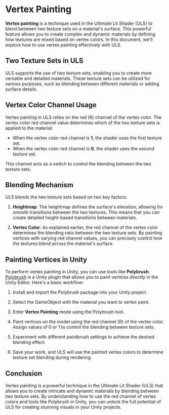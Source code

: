 
# Vertex Painting

**Vertex painting** is a technique used in the Ultimate Lit Shader (ULS) to blend between two texture sets on a material's surface. This powerful feature allows you to create complex and dynamic materials by defining how textures are mixed based on vertex colors. In this document, we'll explore how to use vertex painting effectively with ULS.

## Two Texture Sets in ULS

ULS supports the use of two texture sets, enabling you to create more versatile and detailed materials. These texture sets can be utilized for various purposes, such as blending between different materials or adding surface details.

<ReactPlayer playing controls url='/vid/uls-vertex-painting.mp4' autoPlay muted loop />

## Vertex Color Channel Usage

Vertex painting in ULS relies on the red (R) channel of the vertex color. The vertex color red channel value determines which of the two texture sets is applied to the material:

- When the vertex color red channel is **1**, the shader uses the first texture set.
- When the vertex color red channel is **0**, the shader uses the second texture set.

This channel acts as a switch to control the blending between the two texture sets.

## Blending Mechanism

ULS blends the two texture sets based on two key factors:

1. **Heightmap**: The heightmap defines the surface's elevation, allowing for smooth transitions between the two textures. This means that you can create detailed height-based transitions between materials.

2. **Vertex Color**: As explained earlier, the red channel of the vertex color determines the blending ratio between the two texture sets. By painting vertices with varying red channel values, you can precisely control how the textures blend across the material's surface.

## Painting Vertices in Unity

To perform vertex painting in Unity, you can use tools like **Polybrush**. [Polybrush](https://www.occasoftware.com/blog/get-creative-with-polybrush-a-comprehensive-guide) is a Unity plugin that allows you to paint vertices directly in the Unity Editor. Here's a basic workflow:

1. Install and import the Polybrush package into your Unity project.

2. Select the GameObject with the material you want to vertex paint.

3. Enter **Vertex Painting** mode using the Polybrush tool.

4. Paint vertices on the model using the red channel (R) of the vertex color. Assign values of 0 or 1 to control the blending between texture sets.

5. Experiment with different paintbrush settings to achieve the desired blending effect.

6. Save your work, and ULS will use the painted vertex colors to determine texture set blending during rendering.

## Conclusion

Vertex painting is a powerful technique in the Ultimate Lit Shader (ULS) that allows you to create intricate and dynamic materials by blending between two texture sets. By understanding how to use the red channel of vertex colors and tools like Polybrush in Unity, you can unlock the full potential of ULS for creating stunning visuals in your Unity projects.
